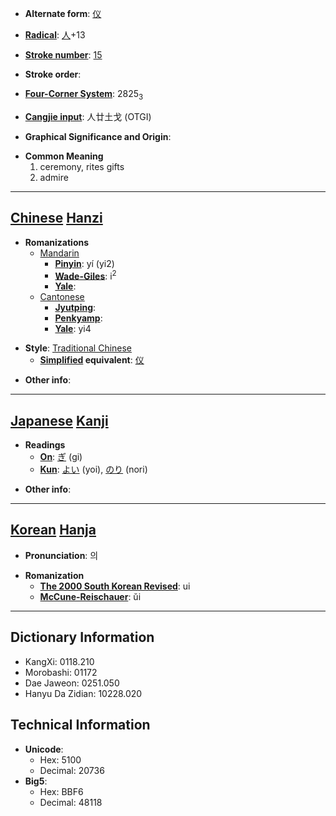 * '''Alternate form''': [[仪]]

* '''[[Wiktionary:Chinese radical index| Radical]]''': [[Wiktionary:Chinese radical index 人|人]]+13

* '''[[Wiktionary:Chinese total strokes index|Stroke number]]''': [[Wiktionary:Chinese total strokes index 15|15]]

* '''Stroke order''': 

* '''[[Wiktionary:Chinese four corner index|Four-Corner System]]''': 2825<sub>3</sub>

* '''[[Wiktionary:Chinese Cangjie index|Cangjie input]]''': 人廿土戈 (OTGI)

* '''Graphical Significance and Origin''': 

* '''Common Meaning'''
*#ceremony, rites gifts
*# admire


----

== [[Chinese]] [[Hanzi]] ==

* '''Romanizations'''
** [[Mandarin]]
*** '''[[Pinyin]]''': yí (yi2)
*** '''[[Wade-Giles]]''': i<sup>2</sup>
*** '''[[Yale]]''': 
**[[Cantonese]]
***'''[[Jyutping]]''':
***'''[[Penkyamp]]''': 
***'''[[Yale]]''': yi4

* '''Style''': [[Traditional Chinese]] 
** '''[[Simplified Chinese|Simplified]] equivalent''': [[仪]]

* '''Other info''': 

----

== [[Japanese]] [[Kanji]] ==

* '''Readings'''
** '''[[On]]''': [[ぎ]] (gi)
** '''[[Kun]]''': [[よい]] (yoi), [[のり]] (nori)

* '''Other info''':  

----

== [[Korean]] [[Hanja]] ==

* '''Pronunciation''': 의

* '''Romanization'''
** '''[[The 2000 South Korean Revised Romanization|The 2000 South Korean Revised]]''': ui
** '''[[McCune-Reischauer]]''': ŭi

----

== Dictionary Information ==

* KangXi: 0118.210
* Morobashi: 01172
* Dae Jaweon: 0251.050
* Hanyu Da Zidian: 10228.020

== Technical Information ==

* '''Unicode''':
** Hex: 5100
** Decimal: 20736
* '''Big5''':
** Hex: BBF6
** Decimal: 48118